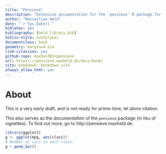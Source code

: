 ```yaml
--- 
title: "Pensieve"
description: "Extensive documentation for the `pensieve` R package for the scientific study of human subjectivity."
author: "Maximilian Held"
date: "`r Sys.Date()`"
biblatex: yes
bibliography: [held_library.bib]
biblio-style: authoryear
documentclass: book
geometry: margin=4.5cm
link-citations: yes
github-repo: maxheld83/pensieve
url: https\://pensieve.maxheld.de/docs/book/
site: bookdown::bookdown_site
always_allow_html: yes
---
```


# About {-}

This is a very early draft, and is not ready for prime-time, let alone citation.

This also serves as the *documentation* of the `pensieve` package (in lieu of vignettes).
To find out more, go to http://pensieve.maxheld.de.

```r
library(ggplot2)
g <- ggplot(mpg, aes(class))
# Number of cars in each class:
g + geom_bar()
```
